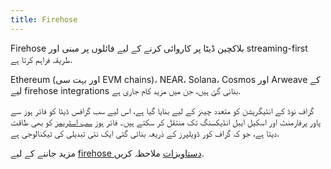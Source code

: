 ```yaml
---
title: Firehose
---
```


Firehose بلاکچین ڈیٹا پر کاروائی کرنے کے لیے فائلوں پر مبنی اور streaming-first طریقہ فراہم کرتا ہے.

Ethereum (اور بہت سی EVM chains)، NEAR، Solana، Cosmos اور Arweave کے لیے firehose integrations بنائی گئ ہیں، جن میں مزید کام جاری ہے.

گراف نوڈ کے انٹیگریشن کو متعدد چینز کے لیے بنایا گیا ہے، اس لیے سب گرافس ڈیٹا کو فائر ہوز سے پاور پرفارمنٹ اور اسکیل ایبل انڈیکسنگ تک منتقل کر سکتے ہیں۔ فائر ہوز [سب اسٹریمز](/substreams) کو بھی طاقت دیتا ہے، جو کہ گراف کور ڈویلپرز کے ذریعہ بنائی گئی ایک نئی تبدیلی کی ٹیکنالوجی ہے.

مزید جاننے کے لیے [firehose دستاویزات](https://firehose.streamingfast.io/) ملاحظہ کریں.
